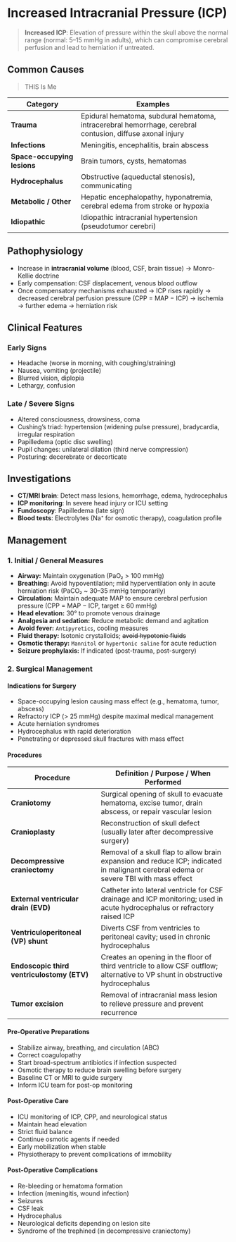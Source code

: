 # Increased Intracranial Pressure (ICP)

> **Increased ICP**: Elevation of pressure within the skull above the normal range (normal: 5–15 mmHg in adults), which can compromise cerebral perfusion and lead to herniation if untreated.

## Common Causes

> THIS Is Me

| Category                    | Examples                                                                                                  |
| --------------------------- | --------------------------------------------------------------------------------------------------------- |
| **Trauma**                  | Epidural hematoma, subdural hematoma, intracerebral hemorrhage, cerebral contusion, diffuse axonal injury |
| **Infections**              | Meningitis, encephalitis, brain abscess                                                                   |
| **Space-occupying lesions** | Brain tumors, cysts, hematomas                                                                            |
| **Hydrocephalus**           | Obstructive (aqueductal stenosis), communicating                                                          |
| **Metabolic / Other**       | Hepatic encephalopathy, hyponatremia, cerebral edema from stroke or hypoxia                               |
| **Idiopathic**              | Idiopathic intracranial hypertension (pseudotumor cerebri)                                                |

## Pathophysiology

- Increase in **intracranial volume** (blood, CSF, brain tissue) → Monro-Kellie doctrine
- Early compensation: CSF displacement, venous blood outflow
- Once compensatory mechanisms exhausted → ICP rises rapidly → decreased cerebral perfusion pressure (CPP = MAP − ICP) → ischemia → further edema → herniation risk

## Clinical Features

### Early Signs

- Headache (worse in morning, with coughing/straining)
- Nausea, vomiting (projectile)
- Blurred vision, diplopia
- Lethargy, confusion

### Late / Severe Signs

- Altered consciousness, drowsiness, coma
- Cushing’s triad: hypertension (widening pulse pressure), bradycardia, irregular respiration
- Papilledema (optic disc swelling)
- Pupil changes: unilateral dilation (third nerve compression)
- Posturing: decerebrate or decorticate

## Investigations

- **CT/MRI brain**: Detect mass lesions, hemorrhage, edema, hydrocephalus
- **ICP monitoring**: In severe head injury or ICU setting
- **Fundoscopy**: Papilledema (late sign)
- **Blood tests**: Electrolytes (Na⁺ for osmotic therapy), coagulation profile

## Management

### 1. Initial / General Measures

- **Airway:** Maintain oxygenation (PaO₂ > 100 mmHg)
- **Breathing:** Avoid hypoventilation; mild hyperventilation only in acute herniation risk (PaCO₂ \~ 30–35 mmHg temporarily)
- **Circulation:** Maintain adequate MAP to ensure cerebral perfusion pressure (CPP = MAP − ICP, target ≥ 60 mmHg)
- **Head elevation:** 30° to promote venous drainage
- **Analgesia and sedation:** Reduce metabolic demand and agitation
- **Avoid fever:** `Antipyretics`, cooling measures
- **Fluid therapy:** Isotonic crystalloids; ~~avoid hypotonic fluids~~
- **Osmotic therapy:** `Mannitol` or `hypertonic saline` for acute reduction
- **Seizure prophylaxis:** If indicated (post-trauma, post-surgery)

### 2. Surgical Management

#### Indications for Surgery

- Space-occupying lesion causing mass effect (e.g., hematoma, tumor, abscess)
- Refractory ICP (> 25 mmHg) despite maximal medical management
- Acute herniation syndromes
- Hydrocephalus with rapid deterioration
- Penetrating or depressed skull fractures with mass effect

#### Procedures

| Procedure                                  | Definition / Purpose / When Performed                                                                                                 |
| ------------------------------------------ | ------------------------------------------------------------------------------------------------------------------------------------- |
| **Craniotomy**                             | Surgical opening of skull to evacuate hematoma, excise tumor, drain abscess, or repair vascular lesion                                |
| **Cranioplasty**                           | Reconstruction of skull defect (usually later after decompressive surgery)                                                            |
| **Decompressive craniectomy**              | Removal of a skull flap to allow brain expansion and reduce ICP; indicated in malignant cerebral edema or severe TBI with mass effect |
| **External ventricular drain (EVD)**       | Catheter into lateral ventricle for CSF drainage and ICP monitoring; used in acute hydrocephalus or refractory raised ICP             |
| **Ventriculoperitoneal (VP) shunt**        | Diverts CSF from ventricles to peritoneal cavity; used in chronic hydrocephalus                                                       |
| **Endoscopic third ventriculostomy (ETV)** | Creates an opening in the floor of third ventricle to allow CSF outflow; alternative to VP shunt in obstructive hydrocephalus         |
| **Tumor excision**                         | Removal of intracranial mass lesion to relieve pressure and prevent recurrence                                                        |

#### Pre-Operative Preparations

- Stabilize airway, breathing, and circulation (ABC)
- Correct coagulopathy
- Start broad-spectrum antibiotics if infection suspected
- Osmotic therapy to reduce brain swelling before surgery
- Baseline CT or MRI to guide surgery
- Inform ICU team for post-op monitoring

#### Post-Operative Care

- ICU monitoring of ICP, CPP, and neurological status
- Maintain head elevation
- Strict fluid balance
- Continue osmotic agents if needed
- Early mobilization when stable
- Physiotherapy to prevent complications of immobility

#### Post-Operative Complications

- Re-bleeding or hematoma formation
- Infection (meningitis, wound infection)
- Seizures
- CSF leak
- Hydrocephalus
- Neurological deficits depending on lesion site
- Syndrome of the trephined (in decompressive craniectomy)
